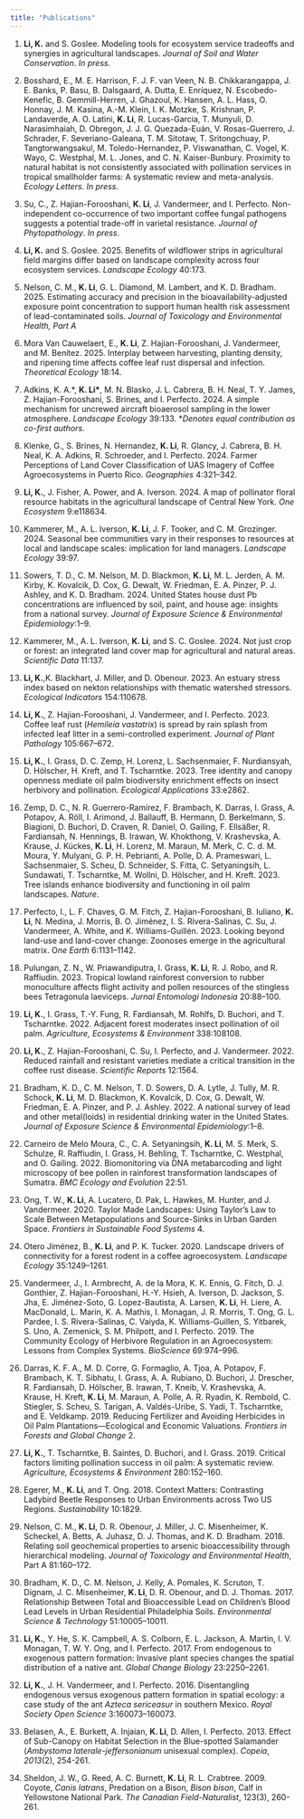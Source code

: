 ```yaml
---
title: "Publications"
---
```


1.  **Li, K.** and S. Goslee. Modeling tools for ecosystem service tradeoffs and synergies in agricultural landscapes. *Journal of Soil and Water Conservation*. *In press.*

2.  Bosshard, E., M. E. Harrison, F. J. F. van Veen, N. B. Chikkarangappa, J. E. Banks, P. Basu, B. Dalsgaard, A. Dutta, E. Enríquez, N. Escobedo-Kenefic, B. Gemmill-Herren, J. Ghazoul, K. Hansen, A. L. Hass, O. Honnay, J. M. Kasina, A.-M. Klein, I. K. Motzke, S. Krishnan, P. Landaverde, A. O. Latini, **K. Li**, R. Lucas-Garcia, T. Munyuli, D. Narasimhaiah, D. Obregon, J. J. G. Quezada-Euán, V. Rosas-Guerrero, J. Schrader, F. Severiano-Galeana, T. M. Sitotaw, T. Sritongchuay, P. Tangtorwangsakul, M. Toledo-Hernandez, P. Viswanathan, C. Vogel, K. Wayo, C. Westphal, M. L. Jones, and C. N. Kaiser-Bunbury. Proximity to natural habitat is not consistently associated with pollination services in tropical smallholder farms: A systematic review and meta-analysis. *Ecology Letters*. *In press.*

3.  Su, C., Z. Hajian-Forooshani, **K. Li**, J. Vandermeer, and I. Perfecto. Non-independent co-occurrence of two important coffee fungal pathogens suggests a potential trade-off in varietal resistance. *Journal of Phytopathology*. *In press*.

4.  **Li, K.** and S. Goslee. 2025. Benefits of wildflower strips in agricultural field margins differ based on landscape complexity across four ecosystem services. *Landscape Ecology* 40:173.

5.  Nelson, C. M., **K. Li**, G. L. Diamond, M. Lambert, and K. D. Bradham. 2025. Estimating accuracy and precision in the bioavailability-adjusted exposure point concentration to support human health risk assessment of lead-contaminated soils. *Journal of Toxicology and Environmental Health, Part A*

6.  Mora Van Cauwelaert, E., **K. Li**, Z. Hajian-Forooshani, J. Vandermeer, and M. Benítez. 2025. Interplay between harvesting, planting density, and ripening time affects coffee leaf rust dispersal and infection. *Theoretical Ecology* 18:14.

7.  Adkins, K. A.\*, **K. Li\***, M. N. Blasko, J. L. Cabrera, B. H. Neal, T. Y. James, Z. Hajian-Forooshani, S. Brines, and I. Perfecto. 2024. A simple mechanism for uncrewed aircraft bioaerosol sampling in the lower atmosphere. *Landscape Ecology* 39:133. \**Denotes equal contribution as co-first authors.*

8.  Klenke, G., S. Brines, N. Hernandez, **K. Li**, R. Glancy, J. Cabrera, B. H. Neal, K. A. Adkins, R. Schroeder, and I. Perfecto. 2024. Farmer Perceptions of Land Cover Classification of UAS Imagery of Coffee Agroecosystems in Puerto Rico. *Geographies* 4:321–342.

9.  **Li, K.**, J. Fisher, A. Power, and A. Iverson. 2024. A map of pollinator floral resource habitats in the agricultural landscape of Central New York. *One Ecosystem* 9:e118634.

10. Kammerer, M., A. L. Iverson, **K. Li**, J. F. Tooker, and C. M. Grozinger. 2024. Seasonal bee communities vary in their responses to resources at local and landscape scales: implication for land managers. *Landscape Ecology* 39:97.

11. Sowers, T. D., C. M. Nelson, M. D. Blackmon, **K. Li**, M. L. Jerden, A. M. Kirby, K. Kovalcik, D. Cox, G. Dewalt, W. Friedman, E. A. Pinzer, P. J. Ashley, and K. D. Bradham. 2024. United States house dust Pb concentrations are influenced by soil, paint, and house age: insights from a national survey. *Journal of Exposure Science & Environmental Epidemiology*:1–9.

12. Kammerer, M., A. L. Iverson, **K. Li**, and S. C. Goslee. 2024. Not just crop or forest: an integrated land cover map for agricultural and natural areas. *Scientific Data* 11:137.

13. **Li, K.**,K. Blackhart, J. Miller, and D. Obenour. 2023. An estuary stress index based on nekton relationships with thematic watershed stressors. *Ecological Indicators* 154:110678.

14. **Li, K.**, Z. Hajian-Forooshani, J. Vandermeer, and I. Perfecto. 2023. Coffee leaf rust (*Hemileia vastatrix*) is spread by rain splash from infected leaf litter in a semi-controlled experiment. *Journal of Plant Pathology* 105:667–672.

15. **Li, K.**, I. Grass, D. C. Zemp, H. Lorenz, L. Sachsenmaier, F. Nurdiansyah, D. Hölscher, H. Kreft, and T. Tscharntke. 2023. Tree identity and canopy openness mediate oil palm biodiversity enrichment effects on insect herbivory and pollination. *Ecological Applications* 33:e2862.

16. Zemp, D. C., N. R. Guerrero-Ramírez, F. Brambach, K. Darras, I. Grass, A. Potapov, A. Röll, I. Arimond, J. Ballauff, B. Hermann, D. Berkelmann, S. Biagioni, D. Buchori, D. Craven, R. Daniel, O. Gailing, F. Ellsäßer, R. Fardiansah, N. Hennings, B. Irawan, W. Khokthong, V. Krashevska, A. Krause, J. Kückes, **K. Li**, H. Lorenz, M. Maraun, M. Merk, C. C. d. M. Moura, Y. Mulyani, G. P. H. Pebrianti, A. Polle, D. A. Prameswari, L. Sachsenmaier, S. Scheu, D. Schneider, S. Fitta, C. Setyaningsih, L. Sundawati, T. Tscharntke, M. Wollni, D. Hölscher, and H. Kreft. 2023. Tree islands enhance biodiversity and functioning in oil palm landscapes. *Nature*.

17. Perfecto, I., L. F. Chaves, G. M. Fitch, Z. Hajian-Forooshani, B. Iuliano, **K. Li**, N. Medina, J. Morris, B. O. Jiménez, I. S. Rivera-Salinas, C. Su, J. Vandermeer, A. White, and K. Williams-Guillén. 2023. Looking beyond land-use and land-cover change: Zoonoses emerge in the agricultural matrix. O*ne Earth* 6:1131–1142.

18. Pulungan, Z. N., W. Priawandiputra, I. Grass, **K. Li**, R. J. Robo, and R. Raffiudin. 2023. Tropical lowland rainforest conversion to rubber monoculture affects flight activity and pollen resources of the stingless bees Tetragonula laeviceps. *Jurnal Entomologi Indonesia* 20:88–100.

19. **Li, K.**, I. Grass, T.-Y. Fung, R. Fardiansah, M. Rohlfs, D. Buchori, and T. Tscharntke. 2022. Adjacent forest moderates insect pollination of oil palm. *Agriculture, Ecosystems & Environment* 338:108108.

20. **Li, K.**, Z. Hajian-Forooshani, C. Su, I. Perfecto, and J. Vandermeer. 2022. Reduced rainfall and resistant varieties mediate a critical transition in the coffee rust disease. *Scientific Reports* 12:1564.

21. Bradham, K. D., C. M. Nelson, T. D. Sowers, D. A. Lytle, J. Tully, M. R. Schock, **K. Li**, M. D. Blackmon, K. Kovalcik, D. Cox, G. Dewalt, W. Friedman, E. A. Pinzer, and P. J. Ashley. 2022. A national survey of lead and other metal(loids) in residential drinking water in the United States. *Journal of Exposure Science & Environmental Epidemiology*:1–8.

22. Carneiro de Melo Moura, C., C. A. Setyaningsih, **K. Li**, M. S. Merk, S. Schulze, R. Raffiudin, I. Grass, H. Behling, T. Tscharntke, C. Westphal, and O. Gailing. 2022. Biomonitoring via DNA metabarcoding and light microscopy of bee pollen in rainforest transformation landscapes of Sumatra. *BMC Ecology and Evolution* 22:51.

23. Ong, T. W., **K. Li**, A. Lucatero, D. Pak, L. Hawkes, M. Hunter, and J. Vandermeer. 2020. Taylor Made Landscapes: Using Taylor’s Law to Scale Between Metapopulations and Source-Sinks in Urban Garden Space. *Frontiers in Sustainable Food Systems* 4.

24. Otero Jiménez, B., **K. Li**, and P. K. Tucker. 2020. Landscape drivers of connectivity for a forest rodent in a coffee agroecosystem. *Landscape Ecology* 35:1249–1261.

25. Vandermeer, J., I. Armbrecht, A. de la Mora, K. K. Ennis, G. Fitch, D. J. Gonthier, Z. Hajian-Forooshani, H.-Y. Hsieh, A. Iverson, D. Jackson, S. Jha, E. Jiménez-Soto, G. Lopez-Bautista, A. Larsen, **K. Li**, H. Liere, A. MacDonald, L. Marin, K. A. Mathis, I. Monagan, J. R. Morris, T. Ong, G. L. Pardee, I. S. Rivera-Salinas, C. Vaiyda, K. Williams-Guillen, S. Yitbarek, S. Uno, A. Zemenick, S. M. Philpott, and I. Perfecto. 2019. The Community Ecology of Herbivore Regulation in an Agroecosystem: Lessons from Complex Systems. *BioScience* 69:974–996.

26. Darras, K. F. A., M. D. Corre, G. Formaglio, A. Tjoa, A. Potapov, F. Brambach, K. T. Sibhatu, I. Grass, A. A. Rubiano, D. Buchori, J. Drescher, R. Fardiansah, D. Hölscher, B. Irawan, T. Kneib, V. Krashevska, A. Krause, H. Kreft, **K. Li**, M. Maraun, A. Polle, A. R. Ryadin, K. Rembold, C. Stiegler, S. Scheu, S. Tarigan, A. Valdés-Uribe, S. Yadi, T. Tscharntke, and E. Veldkamp. 2019. Reducing Fertilizer and Avoiding Herbicides in Oil Palm Plantations—Ecological and Economic Valuations. *Frontiers in Forests and Global Change* 2.

27. **Li, K.**, T. Tscharntke, B. Saintes, D. Buchori, and I. Grass. 2019. Critical factors limiting pollination success in oil palm: A systematic review. *Agriculture, Ecosystems & Environment* 280:152–160.

28. Egerer, M., **K. Li**, and T. Ong. 2018. Context Matters: Contrasting Ladybird Beetle Responses to Urban Environments across Two US Regions. *Sustainability* 10:1829.

29. Nelson, C. M., **K. Li**, D. R. Obenour, J. Miller, J. C. Misenheimer, K. Scheckel, A. Betts, A. Juhasz, D. J. Thomas, and K. D. Bradham. 2018. Relating soil geochemical properties to arsenic bioaccessibility through hierarchical modeling. *Journal of Toxicology and Environmental Health*, Part A 81:160–172.

30. Bradham, K. D., C. M. Nelson, J. Kelly, A. Pomales, K. Scruton, T. Dignam, J. C. Misenheimer, **K. Li**, D. R. Obenour, and D. J. Thomas. 2017. Relationship Between Total and Bioaccessible Lead on Children’s Blood Lead Levels in Urban Residential Philadelphia Soils. *Environmental Science & Technology* 51:10005–10011.

31. **Li, K.**, Y. He, S. K. Campbell, A. S. Colborn, E. L. Jackson, A. Martin, I. V. Monagan, T. W. Y. Ong, and I. Perfecto. 2017. From endogenous to exogenous pattern formation: Invasive plant species changes the spatial distribution of a native ant. *Global Change Biology* 23:2250–2261.

32. **Li, K.**, J. H. Vandermeer, and I. Perfecto. 2016. Disentangling endogenous versus exogenous pattern formation in spatial ecology: a case study of the ant *Azteca sericeasur* in southern Mexico. *Royal Society Open Science* 3:160073–160073.

33. Belasen, A., E. Burkett, A. Injaian, **K. Li**, D. Allen, I. Perfecto. 2013. Effect of Sub-Canopy on Habitat Selection in the Blue-spotted Salamander (*Ambystoma laterale-jeffersonianum* unisexual complex). *Copeia*, *2013*(2), 254-261.

34. Sheldon, J. W., G. Reed, A. C. Burnett, **K. Li**, R. L. Crabtree. 2009. Coyote, *Canis latrans*, Predation on a Bison, *Bison bison*, Calf in Yellowstone National Park. *The Canadian Field-Naturalist*, 123(3), 260-261.
